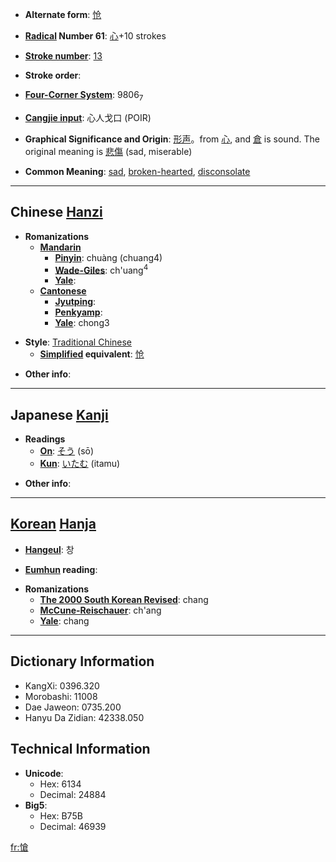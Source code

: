 * '''Alternate form''': [[怆]]

* '''[[Wiktionary:Chinese radical index| Radical]] Number 61''': [[Wiktionary:Chinese radical index 心|心]]+10 strokes

* '''[[Wiktionary:Chinese total strokes index|Stroke number]]''': [[Wiktionary:Chinese total strokes index 13|13]]

* '''Stroke order''': 

* '''[[Wiktionary:Chinese four corner index|Four-Corner System]]''': 9806<sub>7</sub>

* '''[[Wiktionary:Chinese Cangjie index|Cangjie input]]''': 心人戈口 (POIR)

* '''Graphical Significance and Origin''': [[形声]]。from [[心]], and [[倉]] is sound. The original meaning is [[悲傷]] (sad, miserable)

* '''Common Meaning''': [[sad]], [[broken-hearted]], [[disconsolate]]

----

== Chinese [[Hanzi]] ==

* '''Romanizations'''
** '''[[Mandarin]]'''
*** '''[[Pinyin]]''': chuàng (chuang4)
*** '''[[Wade-Giles]]''': ch'uang<sup>4</sup>
*** '''[[Yale]]''': 
** '''[[Cantonese]]'''
*** '''[[Jyutping]]''':
*** '''[[Penkyamp]]''': 
*** '''[[Yale]]''': chong3

* '''Style''': [[Traditional Chinese]] 
** '''[[Simplified Chinese|Simplified]] equivalent''': [[怆]]

* '''Other info''': 

----

== Japanese [[Kanji]] ==

* '''Readings'''
** '''[[On]]''': [[そう]] (sō)
** '''[[Kun]]''': [[いたむ]] (itamu)

* '''Other info''':  

----

== [[Korean]] [[Hanja]] ==

* '''[[Hangeul]]''': 창

* '''[[Eumhun]] reading''': 

* '''Romanizations'''
** '''[[The 2000 South Korean Revised Romanization|The 2000 South Korean Revised]]''': chang
** '''[[McCune-Reischauer]]''': ch'ang
** '''[[Yale]]''': chang

----

== Dictionary Information ==

* KangXi: 0396.320
* Morobashi: 11008
* Dae Jaweon: 0735.200
* Hanyu Da Zidian: 42338.050

== Technical Information ==

* '''Unicode''':
** Hex: 6134
** Decimal: 24884
* '''Big5''':
** Hex: B75B
** Decimal: 46939

[[fr:愴]]